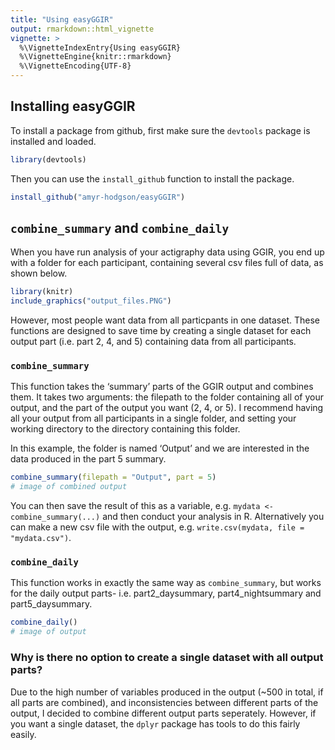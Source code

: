 ```yaml
---
title: "Using easyGGIR"
output: rmarkdown::html_vignette
vignette: >
  %\VignetteIndexEntry{Using easyGGIR}
  %\VignetteEngine{knitr::rmarkdown}
  %\VignetteEncoding{UTF-8}
---
```


## Installing easyGGIR

To install a package from github, first make sure the `devtools` package is installed and loaded. 

```r
library(devtools)
```

Then you can use the `install_github` function to install the package.

```r
install_github("amyr-hodgson/easyGGIR")
```

## `combine_summary` and `combine_daily`

When you have run analysis of your actigraphy data using GGIR, you end up with a folder for each participant, containing several csv files full of data, as shown below. 

```r
library(knitr)
include_graphics("output_files.PNG")
```

However, most people want data from all particpants in one dataset. These functions are designed to save time by creating a single dataset for each output part (i.e. part 2, 4, and 5) containing data from all participants. 

### `combine_summary`

This function takes the 'summary' parts of the GGIR output and combines them. It takes two arguments: the filepath to the folder containing all of your output, and the part of the output you want (2, 4, or 5). I recommend having all your output from all participants in a single folder, and setting your working directory to the directory containing this folder. 

In this example, the folder is named 'Output' and we are interested in the data produced in the part 5 summary.

```r
combine_summary(filepath = "Output", part = 5)
# image of combined output
```

You can then save the result of this as a variable, e.g. `mydata <- combine_summary(...)` and then conduct your analysis in R. Alternatively you can make a new csv file with the output, e.g. `write.csv(mydata, file = "mydata.csv")`.

### `combine_daily`

This function works in exactly the same way as `combine_summary`, but works for the daily output parts- i.e. part2_daysummary, part4_nightsummary and part5_daysummary.

```r
combine_daily()
# image of output
```


### Why is there no option to create a single dataset with all output parts?

Due to the high number of variables produced in the output (~500 in total, if all parts are combined), and inconsistencies between different parts of the output, I decided to combine different output parts seperately. However, if you want a single dataset, the `dplyr` package has tools to do this fairly easily. 
